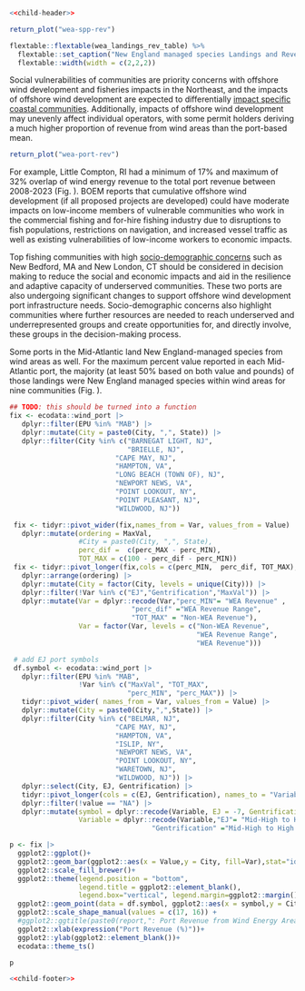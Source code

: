 ```r
<<child-header>>
```

```r
return_plot("wea-spp-rev")
```

```r
flextable::flextable(wea_landings_rev_table) %>%
  flextable::set_caption("New England managed species Landings and Revenue from Wind Energy Areas. Skates includes barndoor, winter, clearnose, smooth, little, and general skates reported in logbooks. *Less than a maximum of 50,000 lb was reported landed annually in wind energy lease areas for these species..") %>%
  flextable::width(width = c(2,2,2))
```

Social vulnerabilities of communities are priority concerns with offshore wind development and fisheries impacts in the Northeast, and the impacts of offshore wind development are expected to differentially [impact specific coastal communities](https://noaa-edab.github.io/catalog/wind_port.html). Additionally, impacts of offshore wind development may unevenly affect individual operators, with some permit holders deriving a much higher proportion of revenue from wind areas than the port-based mean. 

```r
return_plot("wea-port-rev")
```

For example, Little Compton, RI had a minimum of 17% and maximum of 32% overlap of wind energy revenue to the total port revenue between 2008-2023 (Fig. \ref{fig:wea-port-rev}). BOEM reports that cumulative offshore wind development (if all proposed projects are developed) could have moderate impacts on low-income members of vulnerable communities who work in the commercial fishing and for-hire fishing industry due to disruptions to fish populations, restrictions on navigation, and increased vessel traffic as well as existing vulnerabilities of low-income workers to economic impacts.

Top fishing communities with high [socio-demographic concerns](https://noaa-edab.github.io/catalog/engagement.html) such as New Bedford, MA and New London, CT should be considered in decision making to reduce the social and economic impacts and aid in the resilience and adaptive capacity of underserved communities. These two ports are also undergoing significant changes to support offshore wind development port infrastructure needs. Socio-demographic concerns also highlight communities where further resources are needed to reach underserved and underrepresented groups and create opportunities for, and directly involve, these groups in the decision-making process.

Some ports in the Mid-Atlantic land New England-managed species from wind areas as well. For the maximum percent value reported in each Mid-Atlantic port, the majority (at least 50% based on both value and pounds) of those landings were New England managed species within wind areas for nine communities (Fig. \ref{fig:wind-rev-MAB-NEFMC}).


```r
## TODO: this should be turned into a function
fix <- ecodata::wind_port |>
   dplyr::filter(EPU %in% "MAB") |>
   dplyr::mutate(City = paste0(City, ",", State)) |>
   dplyr::filter(City %in% c("BARNEGAT LIGHT, NJ",
                             "BRIELLE, NJ",
                          "CAPE MAY, NJ",
                          "HAMPTON, VA",
                          "LONG BEACH (TOWN OF), NJ",
                          "NEWPORT NEWS, VA",
                          "POINT LOOKOUT, NY",
                          "POINT PLEASANT, NJ",
                          "WILDWOOD, NJ"))

 fix <- tidyr::pivot_wider(fix,names_from = Var, values_from = Value) |>
   dplyr::mutate(ordering = MaxVal,
                 #City = paste0(City, ",", State),
                 perc_dif =  c(perc_MAX - perc_MIN),
                 TOT_MAX = c(100 - perc_dif - perc_MIN))
 fix <- tidyr::pivot_longer(fix,cols = c(perc_MIN,  perc_dif, TOT_MAX), names_to="Var", values_to = "Value") |>
   dplyr::arrange(ordering) |>
   dplyr::mutate(City = factor(City, levels = unique(City))) |>
   dplyr::filter(!Var %in% c("EJ","Gentrification","MaxVal")) |>
   dplyr::mutate(Var = dplyr::recode(Var,"perc_MIN"= "WEA Revenue" ,
                              "perc_dif" ="WEA Revenue Range",
                              "TOT_MAX" = "Non-WEA Revenue"),
                 Var = factor(Var, levels = c("Non-WEA Revenue",
                                              "WEA Revenue Range",
                                              "WEA Revenue")))

 # add EJ port symbols
 df.symbol <- ecodata::wind_port |>
   dplyr::filter(EPU %in% "MAB",
                 !Var %in% c("MaxVal", "TOT_MAX",
                             "perc_MIN", "perc_MAX")) |>
   tidyr::pivot_wider( names_from = Var, values_from = Value) |>
   dplyr::mutate(City = paste0(City,",",State)) |>
   dplyr::filter(City %in% c("BELMAR, NJ",
                          "CAPE MAY, NJ",
                          "HAMPTON, VA",
                          "ISLIP, NY",
                          "NEWPORT NEWS, VA",
                          "POINT LOOKOUT, NY",
                          "WARETOWN, NJ",
                          "WILDWOOD, NJ")) |>
   dplyr::select(City, EJ, Gentrification) |>
   tidyr::pivot_longer(cols = c(EJ, Gentrification), names_to = "Variable") |>
   dplyr::filter(!value == "NA") |>
   dplyr::mutate(symbol = dplyr::recode(Variable, EJ = -7, Gentrification = -3),
                 Variable = dplyr::recode(Variable,"EJ"= "Mid-High to High Social-Demographics Concerns" ,
                                   "Gentrification" ="Mid-High to High Gentrification Concerns"))

p <- fix |>
  ggplot2::ggplot()+
  ggplot2::geom_bar(ggplot2::aes(x = Value,y = City, fill=Var),stat="identity")+
  ggplot2::scale_fill_brewer()+
  ggplot2::theme(legend.position = "bottom",
                 legend.title = ggplot2::element_blank(),
                 legend.box="vertical", legend.margin=ggplot2::margin())+
  ggplot2::geom_point(data = df.symbol, ggplot2::aes(x = symbol,y = City, shape = Variable)) +
  ggplot2::scale_shape_manual(values = c(17, 16)) +
  #ggplot2::ggtitle(paste0(report,": Port Revenue from Wind Energy Area"))+
  ggplot2::xlab(expression("Port Revenue (%)"))+
  ggplot2::ylab(ggplot2::element_blank())+
  ecodata::theme_ts()

p
```

```r
<<child-footer>>
```
